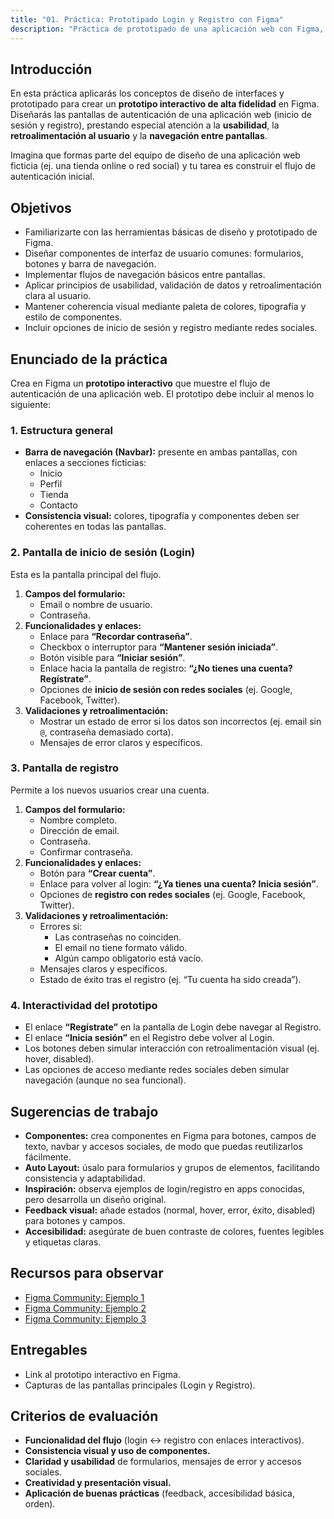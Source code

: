 ```yaml
---
title: "01. Práctica: Prototipado Login y Registro con Figma"
description: "Práctica de prototipado de una aplicación web con Figma, incluyendo pantallas de login, registro, validación de datos y acceso a través de redes sociales."
---
```


## Introducción

En esta práctica aplicarás los conceptos de diseño de interfaces y prototipado para crear un **prototipo interactivo de alta fidelidad** en Figma. Diseñarás las pantallas de autenticación de una aplicación web (inicio de sesión y registro), prestando especial atención a la **usabilidad**, la **retroalimentación al usuario** y la **navegación entre pantallas**.

Imagina que formas parte del equipo de diseño de una aplicación web ficticia (ej. una tienda online o red social) y tu tarea es construir el flujo de autenticación inicial.

## Objetivos

* Familiarizarte con las herramientas básicas de diseño y prototipado de Figma.
* Diseñar componentes de interfaz de usuario comunes: formularios, botones y barra de navegación.
* Implementar flujos de navegación básicos entre pantallas.
* Aplicar principios de usabilidad, validación de datos y retroalimentación clara al usuario.
* Mantener coherencia visual mediante paleta de colores, tipografía y estilo de componentes.
* Incluir opciones de inicio de sesión y registro mediante redes sociales.

## Enunciado de la práctica

Crea en Figma un **prototipo interactivo** que muestre el flujo de autenticación de una aplicación web. El prototipo debe incluir al menos lo siguiente:

### 1. Estructura general

* **Barra de navegación (Navbar):** presente en ambas pantallas, con enlaces a secciones ficticias:
  * Inicio
  * Perfil
  * Tienda
  * Contacto
* **Consistencia visual:** colores, tipografía y componentes deben ser coherentes en todas las pantallas.

### 2. Pantalla de inicio de sesión (Login)

Esta es la pantalla principal del flujo.

1. **Campos del formulario:**
   * Email o nombre de usuario.
   * Contraseña.
2. **Funcionalidades y enlaces:**
   * Enlace para **“Recordar contraseña”**.
   * Checkbox o interruptor para **“Mantener sesión iniciada”**.
   * Botón visible para **“Iniciar sesión”**.
   * Enlace hacia la pantalla de registro: **“¿No tienes una cuenta? Regístrate”**.
   * Opciones de **inicio de sesión con redes sociales** (ej. Google, Facebook, Twitter).
3. **Validaciones y retroalimentación:**
   * Mostrar un estado de error si los datos son incorrectos (ej. email sin `@`, contraseña demasiado corta).
   * Mensajes de error claros y específicos.

### 3. Pantalla de registro

Permite a los nuevos usuarios crear una cuenta.

1. **Campos del formulario:**
   * Nombre completo.
   * Dirección de email.
   * Contraseña.
   * Confirmar contraseña.
2. **Funcionalidades y enlaces:**
   * Botón para **“Crear cuenta”**.
   * Enlace para volver al login: **“¿Ya tienes una cuenta? Inicia sesión”**.
   * Opciones de **registro con redes sociales** (ej. Google, Facebook, Twitter).
3. **Validaciones y retroalimentación:**
   * Errores si:
     * Las contraseñas no coinciden.
     * El email no tiene formato válido.
     * Algún campo obligatorio está vacío.
   * Mensajes claros y específicos.
   * Estado de éxito tras el registro (ej. “Tu cuenta ha sido creada”).

### 4. Interactividad del prototipo

* El enlace **“Regístrate”** en la pantalla de Login debe navegar al Registro.
* El enlace **“Inicia sesión”** en el Registro debe volver al Login.
* Los botones deben simular interacción con retroalimentación visual (ej. hover, disabled).
* Las opciones de acceso mediante redes sociales deben simular navegación (aunque no sea funcional).

## Sugerencias de trabajo

* **Componentes:** crea componentes en Figma para botones, campos de texto, navbar y accesos sociales, de modo que puedas reutilizarlos fácilmente.
* **Auto Layout:** úsalo para formularios y grupos de elementos, facilitando consistencia y adaptabilidad.
* **Inspiración:** observa ejemplos de login/registro en apps conocidas, pero desarrolla un diseño original.
* **Feedback visual:** añade estados (normal, hover, error, éxito, disabled) para botones y campos.
* **Accesibilidad:** asegúrate de buen contraste de colores, fuentes legibles y etiquetas claras.

## Recursos para observar

* [Figma Community: Ejemplo 1](https://www.figma.com/design/xIRxU32548O1l86NaTmhq8/Login--Community-?node-id=0-1&t=ykl31CS9OEAeTfKs-1)
* [Figma Community: Ejemplo 2](https://www.figma.com/community/file/1221149708459961043/login-register-ui-design)
* [Figma Community: Ejemplo 3](https://www.figma.com/community/file/1240254268703023422/login-forms-for-fashion-style)

## Entregables

* Link al prototipo interactivo en Figma.
* Capturas de las pantallas principales (Login y Registro).

## Criterios de evaluación

* **Funcionalidad del flujo** (login ↔ registro con enlaces interactivos).
* **Consistencia visual y uso de componentes.**
* **Claridad y usabilidad** de formularios, mensajes de error y accesos sociales.
* **Creatividad y presentación visual.**
* **Aplicación de buenas prácticas** (feedback, accesibilidad básica, orden).
